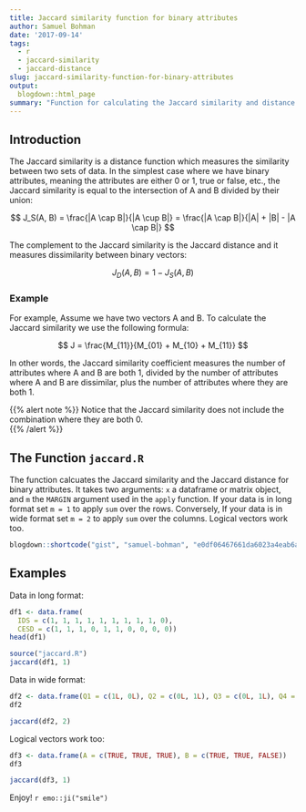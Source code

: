 ```yaml
---
title: Jaccard similarity function for binary attributes
author: Samuel Bohman
date: '2017-09-14'
tags:
  - r
  - jaccard-similarity
  - jaccard-distance
slug: jaccard-similarity-function-for-binary-attributes
output:
  blogdown::html_page
summary: "Function for calculating the Jaccard similarity and distance coefficients for binary attributes."
---
```


## Introduction

The Jaccard similarity is a distance function which measures the similarity between two sets of data. In the simplest case where we have  binary attributes, meaning the attributes are either 0 or 1, true or false, etc., the Jaccard similarity is equal to the intersection of A and B divided by their union: 

$$
J_S(A, B) = \frac{|A \cap B|}{|A \cup B|} = \frac{|A \cap B|}{|A| + |B| - |A \cap B|}
$$

The complement to the Jaccard similarity is the Jaccard distance and it measures dissimilarity between binary vectors: 

$$
J_D(A, B) = 1 - J_S(A, B)
$$

### Example 

For example, Assume we have two vectors A and B. To calculate the Jaccard similarity we use the following formula: 

$$
J = \frac{M_{11}}{M_{01} + M_{10} + M_{11}}
$$

In other words, the Jaccard similarity coefficient measures the number of attributes where A and B are both 1, divided by the number of attributes where A and B are dissimilar, plus the number of attributes where they are both 1. 

{{% alert note %}}
Notice that the Jaccard similarity does not include the combination where they are both 0.  
{{% /alert %}}

## The Function `jaccard.R`

The function calcuates the Jaccard similarity and the Jaccard distance for binary attributes. It takes two arguments: `x` a dataframe or matrix object, and `m` the `MARGIN` argument used in the `apply` function. If your data is in long format set `m = 1` to apply `sum` over the rows. Conversely, If your data is in wide format set `m = 2` to apply `sum` over the columns. Logical vectors work too. 

```r
blogdown::shortcode("gist", "samuel-bohman", "e0df06467661da6023a4eab6ab06e791")
```

## Examples

Data in long format: 

```r
df1 <- data.frame(
  IDS = c(1, 1, 1, 1, 1, 1, 1, 1, 1, 0), 
  CESD = c(1, 1, 1, 0, 1, 1, 0, 0, 0, 0))
head(df1)
```

```r
source("jaccard.R")
jaccard(df1, 1)
```

Data in wide format: 

```r
df2 <- data.frame(Q1 = c(1L, 0L), Q2 = c(0L, 1L), Q3 = c(0L, 1L), Q4 = c(1L, 0L), Q5 = c(1L, 1L))
df2
```

```r
jaccard(df2, 2)
```

Logical vectors work too: 

```r
df3 <- data.frame(A = c(TRUE, TRUE, TRUE), B = c(TRUE, TRUE, FALSE))
df3
```

```r
jaccard(df3, 1)
```

Enjoy! `r emo::ji("smile")`
